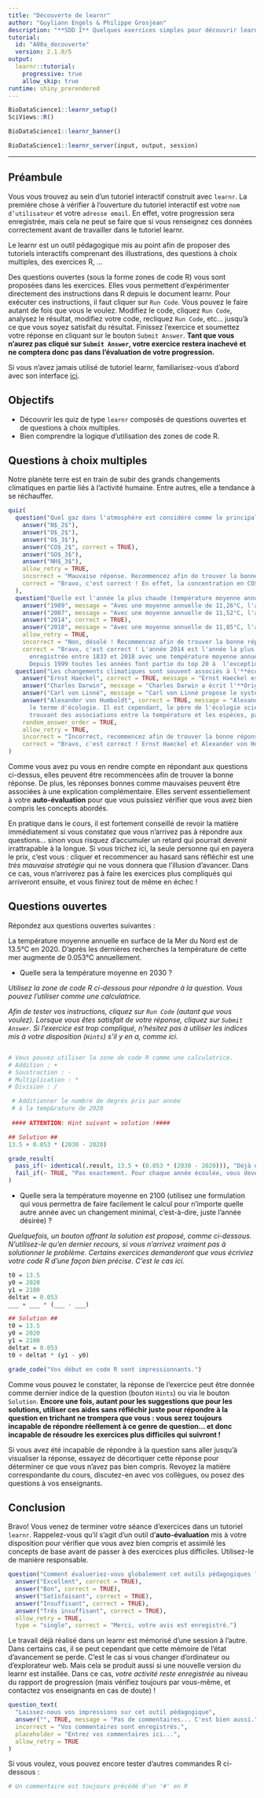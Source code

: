 ```yaml
---
title: "Découverte de learnr"
author: "Guyliann Engels & Philippe Grosjean"
description: "**SDD I** Quelques exercices simples pour découvrir learnr."
tutorial:
  id: "A00a_decouverte"
  version: 2.1.0/5
output:
  learnr::tutorial:
    progressive: true
    allow_skip: true
runtime: shiny_prerendered
---
```

```r
BioDataScience1::learnr_setup()
SciViews::R()
```

```r
BioDataScience1::learnr_banner()
```

```r
BioDataScience1::learnr_server(input, output, session)
```

----

## Préambule

Vous vous trouvez au sein d'un tutoriel interactif construit avec `learnr`. La première chose à vérifier à l’ouverture du tutoriel interactif est votre `nom d’utilisateur` et votre `adresse email`. En effet, votre progression sera enregistrée, mais cela ne peut se faire que si vous renseignez ces données correctement avant de travailler dans le tutoriel learnr.

Le learnr est un outil pédagogique mis au point afin de proposer des tutoriels interactifs comprenant des illustrations, des questions à choix multiples, des exercices R, … 

Des questions ouvertes (sous la forme zones de code R) vous sont proposées dans les exercices. Elles vous permettent d’expérimenter directement des instructions dans R depuis le document learnr. Pour exécuter ces instructions, il faut cliquer sur `Run Code`. Vous pouvez le faire autant de fois que vous le voulez. Modifiez le code, cliquez `Run Code`, analysez le résultat, modifiez votre code, recliquez `Run Code`, etc… jusqu’à ce que vous soyez satisfait du résultat. Finissez l’exercice et soumettez votre réponse en cliquant sur le bouton `Submit Answer`. **Tant que vous n'aurez pas cliqué sur `Submit Answer`, votre exercice restera inachevé et ne comptera donc pas dans l'évaluation de votre progression.**

Si vous n'avez jamais utilisé de tutoriel learnr, familiarisez-vous d'abord avec son interface [ici](https://wp.sciviews.org/sdd-umons-2020/learnr.html).


## Objectifs

- Découvrir les quiz de type `learnr` composés de questions ouvertes et de questions à choix multiples.
- Bien comprendre la logique d'utilisation des zones de code R.

## Questions à choix multiples

Notre planète terre est en train de subir des grands changements climatiques en partie liés à l'activité humaine. Entre autres, elle a tendance à se réchauffer.

```r
quiz(
  question("Quel gaz dans l'atmosphère est considéré comme le principal responsable de cette augmentation de température par effet de serre ?",
    answer("N$_2$"),
    answer("O$_2$"),
    answer("O$_3$"),
    answer("CO$_2$", correct = TRUE),
    answer("SO$_3$"),
    answer("NH$_3$"),
    allow_retry = TRUE,
    incorrect = "Mauvaise réponse. Recommencez afin de trouver la bonne réponse, c'est la combustion d'énergie fossile qui est le mécanisme le plus incriminé... ça devrait vous aider.",
    correct = "Bravo, c'est correct ! En effet, la concentration en CO$_2$ a très fortement augmenté dans l'atmosphère suite à la combustion d'énergie fossile en masse par les humains depuis le début de l'ère indistrielle."
  ),
  question("Quelle est l'année la plus chaude (température moyenne annuelle à Uccle) en Belgique entre 1833 et 2018 ?",
    answer("1989", message = "Avec une moyenne annuelle de 11,26°C, l'année 1989 se place à la 8e position"),
    answer("2007", message = "Avec une moyenne annuelle de 11,52°C, l'année 2007 se place à la 4e position"),
    answer("2014", correct = TRUE),
    answer("2018", message = "Avec une moyenne annuelle de 11,85°C, l'année 2018 se place à la 2e position"),
    allow_retry = TRUE,
    incorrect = "Non, désolé ! Recommencez afin de trouver la bonne réponse.",
    correct = "Bravo, c'est correct ! L'année 2014 est l'année la plus chaude
      enregistrée entre 1833 et 2018 avec une température moyenne annuelle de 11,93°C. 
      Depuis 1999 toutes les années font partie du top 20 à  l'exception de 2010, 2012 et 2013."),
  question("Les changements climatiques sont souvent associés à l'**écologie**. Quel(s) célèbre(s) scientifique(s) ont contribué à cette discipline ?",
    answer("Ernst Haeckel", correct = TRUE, message = "Ernst Haeckel est même l'inventeur du terme écologie."),
    answer("Charles Darwin", message = "Charles Darwin a écrit l'**Origine des espèces** qui établit les premiers pas de la théorie de l'évolution."),
    answer("Carl von Linné", message = "Carl von Linné propose le système de classification binomiale des espèces."),
    answer("Alexander von Humboldt", correct = TRUE, message = "Alexander von Humboldt n'a pas inventé 
      le terme d'écologie. Il est cependant, le père de l'écologie scientifique en
      trouvant des associations entre la température et les espèces, par exemple."),
    random_answer_order = TRUE,
    allow_retry = TRUE,
    incorrect = "Incorrect, recommencez afin de trouver la bonne réponse.",
    correct = "Bravo, c'est correct ! Ernst Haeckel et Alexander von Humboldt sont deux précurseur de l'écologie.")
)
```

Comme vous avez pu vous en rendre compte en répondant aux questions ci-dessus, elles peuvent être recommencées afin de trouver la bonne réponse. De plus, les réponses bonnes comme mauvaises peuvent être associées à une explication complémentaire. Elles servent essentiellement à votre **auto-évaluation** pour que vous puissiez vérifier que vous avez bien compris les concepts abordés.

En pratique dans le cours, il est fortement conseillé de revoir la matière immédiatement si vous constatez que vous n'arrivez pas à répondre aux questions... sinon vous risquez d'accumuler un retard qui pourrait devenir irrattrapable à la longue. Si vous trichez ici, la seule personne qui en payera le prix, c'est vous\ : cliquer et recommencer au hasard sans réfléchir est une *très mauvaise stratégie* qui ne vous donnera que l'illusion d'avancer. Dans ce cas, vous n'arriverez pas à faire les exercices plus compliqués qui arriveront ensuite, et vous finirez tout de même en échec\ !

## Questions ouvertes

Répondez aux questions ouvertes suivantes\ : 

La température moyenne annuelle en surface de la Mer du Nord est de 13.5°C en 2020. D'après les dernières recherches la température de cette mer augmente de 0.053°C annuellement.

- Quelle sera la température moyenne en 2030\ ?

*Utilisez la zone de code R ci-dessous pour répondre à la question. Vous pouvez l'utiliser comme une calculatrice.*

*Afin de tester vos instructions, cliquez sur `Run Code` (autant que vous voulez). Lorsque vous êtes satisfait de votre réponse, cliquez sur `Submit Answer`. Si l'exercice est trop compliqué, n'hésitez pas à utiliser les indices mis à votre disposition (`Hints`) s'il y en a, comme ici.*

```r

```

```r
# Vous pouvez utiliser la zone de code R comme une calculatrice.
# Addition : +
# Soustraction : - 
# Multiplication : *
# Division : /
```

```r
 # Additionner le nombre de degrés pris par année
 # à la temp&rature de 2020
 
 #### ATTENTION: Hint suivant = solution !####
```

```r
## Solution ##
13.5 + 0.053 * (2030 - 2020) 
```

```r
grade_result(
  pass_if(~ identical(.result, 13.5 + (0.053 * (2030 - 2020))), "Déjà un demi degré en plus. Vous avez compris le principe de la zone de code R pour y effectuer vos calculs."),
  fail_if(~ TRUE, "Pas exactement. Pour chaque année écoulée, vous devez ajouter 0.053 degrés.")
)
```

- Quelle sera la température moyenne en 2100 (utilisez une formulation qui vous permettra de faire facilement le calcul pour n'importe quelle autre année avec un changement minimal, c'est-à-dire, juste l'année désirée)\ ?

*Quelquefois, un bouton offrant la solution est proposé, comme ci-dessous. N'utilisez-le qu'en dernier recours, si vous n'arrivez vraiment pas à solutionner le problème. Certains exercices demanderont que vous écriviez votre code R d'une façon bien précise. C'est le cas ici.*

```r
t0 = 13.5
y0 = 2020
y1 = 2100
deltat = 0.053
___ + ___ * (___ - ___)
```

```r
## Solution ##
t0 = 13.5
y0 = 2020
y1 = 2100
deltat = 0.053
t0 + deltat * (y1 - y0) 
```

```r
grade_code("Vos début en code R sont impressionnants.")
```

Comme vous pouvez le constater, la réponse de l'exercice peut être donnée comme dernier indice de la question (bouton `Hints`) ou via le bouton `Solution`. **Encore une fois, autant pour les suggestions que pour les solutions, utiliser ces aides sans réfléchir juste pour répondre à la question en trichant ne trompera que vous\ : vous serez toujours incapable de répondre réellement à ce genre de question... et donc incapable de résoudre les exercices plus difficiles qui suivront\ !**

Si vous avez été incapable de répondre à la question sans aller jusqu'à visualiser la réponse, essayez de décortiquer cette réponse pour déterminer ce que vous n'avez pas bien compris. Revoyez la matière correspondante du cours, discutez-en avec vos collègues, ou posez des questions à vos enseignants.

## Conclusion

Bravo\! Vous venez de terminer votre séance d'exercices dans un tutoriel `learnr`. Rappelez-vous qu'il s'agit d'un outil d'**auto-évaluation** mis à votre disposition pour vérifier que vous avez bien compris et assimilé les concepts de base avant de passer à des exercices plus difficiles. Utilisez-le de manière responsable.

```r
question("Comment évalueriez-vous globalement cet outils pédagogiques ?",
  answer("Excellent", correct = TRUE),
  answer("Bon", correct = TRUE),
  answer("Satisfaisant", correct = TRUE),
  answer("Insuffisant", correct = TRUE),
  answer("Très insuffisant", correct = TRUE),
  allow_retry = TRUE,
  type = "single", correct = "Merci, votre avis est enregistré.")
```

Le travail déjà réalisé dans un learnr est mémorisé d'une session à l'autre. Dans certains cas, il se peut cependant que cette mémoire de l'état d'avancement se perde. C'est le cas si vous changer d'ordinateur ou d'explorateur web. Mais cela se produit aussi si une nouvelle version du learnr est installée. Dans ce cas, *votre activité reste enregistrée* au niveau du rapport de progression (mais vérifiez toujours par vous-même, et contactez vos enseignants en cas de doute)\ !

```r
question_text(
  "Laissez-nous vos impressions sur cet outil pédagogique",
  answer("", TRUE, message = "Pas de commentaires... C'est bien aussi."),
  incorrect = "Vos commentaires sont enregistrés.",
  placeholder = "Entrez vos commentaires ici...",
  allow_retry = TRUE
)
```

Si vous voulez, vous pouvez encore tester d'autres commandes R ci-dessous\ :

```r
# Un commentaire est toujours précédé d'un '#' en R
```

```r

```
